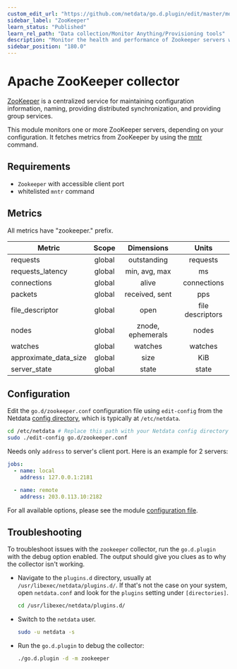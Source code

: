 ```yaml
---
custom_edit_url: "https://github.com/netdata/go.d.plugin/edit/master/modules/zookeeper/README.md"
sidebar_label: "ZooKeeper"
learn_status: "Published"
learn_rel_path: "Data collection/Monitor Anything/Provisioning tools"
description: "Monitor the health and performance of Zookeeper servers with zero configuration, per-second metric granularity, and interactive visualizations."
sidebar_position: "180.0"
---
```



# Apache ZooKeeper collector

[ZooKeeper](https://zookeeper.apache.org/) is a centralized service for maintaining configuration information, naming,
providing distributed synchronization, and providing group services.

This module monitors one or more ZooKeeper servers, depending on your configuration. It fetches metrics from ZooKeeper
by using the [mntr](https://zookeeper.apache.org/doc/r3.4.8/zookeeperAdmin.html#sc_zkCommands) command.

## Requirements

- `Zookeeper` with accessible client port
- whitelisted `mntr` command

## Metrics

All metrics have "zookeeper." prefix.

| Metric                | Scope  |    Dimensions     |      Units       |
|-----------------------|:------:|:-----------------:|:----------------:|
| requests              | global |    outstanding    |     requests     |
| requests_latency      | global |   min, avg, max   |        ms        |
| connections           | global |       alive       |   connections    |
| packets               | global |  received, sent   |       pps        |
| file_descriptor       | global |       open        | file descriptors |
| nodes                 | global | znode, ephemerals |      nodes       |
| watches               | global |      watches      |     watches      |
| approximate_data_size | global |       size        |       KiB        |
| server_state          | global |       state       |      state       |

## Configuration

Edit the `go.d/zookeeper.conf` configuration file using `edit-config` from the
Netdata [config directory](/docs/getting-started/manage-and-configure/configuration), which is typically at `/etc/netdata`.

```bash
cd /etc/netdata # Replace this path with your Netdata config directory
sudo ./edit-config go.d/zookeeper.conf
```

Needs only `address` to server's client port. Here is an example for 2 servers:

```yaml
jobs:
  - name: local
    address: 127.0.0.1:2181

  - name: remote
    address: 203.0.113.10:2182
```

For all available options, please see the
module [configuration file](https://github.com/netdata/go.d.plugin/blob/master/config/go.d/zookeeper.conf).

## Troubleshooting

To troubleshoot issues with the `zookeeper` collector, run the `go.d.plugin` with the debug option enabled. The output
should give you clues as to why the collector isn't working.

- Navigate to the `plugins.d` directory, usually at `/usr/libexec/netdata/plugins.d/`. If that's not the case on
  your system, open `netdata.conf` and look for the `plugins` setting under `[directories]`.

  ```bash
  cd /usr/libexec/netdata/plugins.d/
  ```

- Switch to the `netdata` user.

  ```bash
  sudo -u netdata -s
  ```

- Run the `go.d.plugin` to debug the collector:

  ```bash
  ./go.d.plugin -d -m zookeeper
  ```
